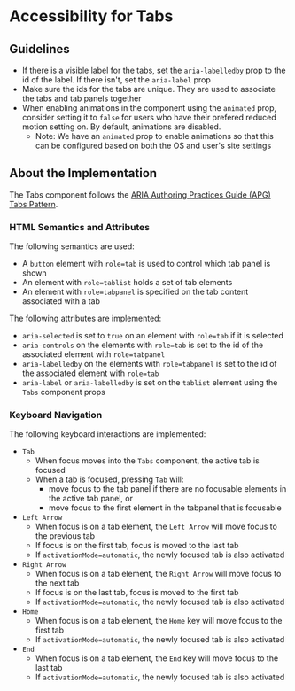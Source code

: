 
<Meta title="Packages / Tabs / Tabs / Accessibility" />

# Accessibility for Tabs

## Guidelines
- If there is a visible label for the tabs, set the `aria-labelledby` prop to
the id of the label. If there isn't, set the `aria-label` prop
- Make sure the ids for the tabs are unique. They are used to associate the tabs
and tab panels together
- When enabling animations in the component using the `animated` prop, consider
setting it to `false` for users who have their prefered reduced motion setting
on. By default, animations are disabled.
    - Note: We have an `animated` prop to enable animations so that this can be
    configured based on both the OS and user's site settings

## About the Implementation

The Tabs component follows the [ARIA Authoring Practices Guide (APG) Tabs
Pattern](https://www.w3.org/WAI/ARIA/apg/patterns/tabs/).

### HTML Semantics and Attributes

The following semantics are used:
- A `button` element with `role=tab` is used to control which tab panel is shown
- An element with `role=tablist` holds a set of tab elements
- An element with `role=tabpanel` is specified on the tab content associated with
a tab

The following attributes are implemented:
- `aria-selected` is set to `true` on an element with `role=tab` if it is
selected
- `aria-controls` on the elements with `role=tab` is set to the id of the
associated element with `role=tabpanel`
- `aria-labelledby` on the elements with `role=tabpanel` is set to the id of
the associated element with `role=tab`
- `aria-label` or `aria-labelledby` is set on the `tablist` element using the
`Tabs` component props

### Keyboard Navigation

The following keyboard interactions are implemented:
- `Tab`
    - When focus moves into the `Tabs` component, the active tab is focused
    - When a tab is focused, pressing `Tab` will:
        - move focus to the tab panel if there are no focusable elements in the
        active tab panel, or
        - move focus to the first element in the tabpanel that is focusable
- `Left Arrow`
    - When focus is on a tab element, the `Left Arrow` will move focus to the
    previous tab
    - If focus is on the first tab, focus is moved to the last tab
    - If `activationMode=automatic`, the newly focused tab is also activated
- `Right Arrow`
    - When focus is on a tab element, the `Right Arrow` will move focus to the
    next tab
    - If focus is on the last tab, focus is moved to the first tab
    - If `activationMode=automatic`, the newly focused tab is also activated
- `Home`
    - When focus is on a tab element, the `Home` key will move focus to the first
    tab
    - If `activationMode=automatic`, the newly focused tab is also activated
- `End`
    - When focus is on a tab element, the `End` key will move focus to the last
    tab
    - If `activationMode=automatic`, the newly focused tab is also activated